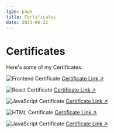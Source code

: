 ```yaml
---
type: page
title: Certificates
date: 2023-06-22
---
```


# Certificates

Here's some of my Certificates.


<Image
  src="/images/FS CH-13 Frontend Developer Certificate.png"
  alt="Frontend Certificate"
  width={1125}
  height={750}
  priority
  className="next-image"
/>
[Certificate Link ↗ ](https://c11n.clarusway.com/en/verify/10422899184002)


<Image
  src="/images/FS CH-13 React Certificate.png"
  alt="React Certificate"
  width={1125}
  height={750}
  priority
  className="next-image"
/>
[Certificate Link ↗ ](https://c11n.clarusway.com/en/verify/32901772840987)


<Image
  src="/images/FS CH-13 Javascript Certificate.png"
  alt="JavaScript Certificate"
  width={1125}
  height={750}
  priority
  className="next-image"
/>
[Certificate Link ↗ ](https://c11n.clarusway.com/en/verify/65820049631177)


<Image
  src="/images/FS CH-13 HTML-CSS Certificate.png"
  alt="HTML Certificate"
  width={1125}
  height={750}
  priority
  className="next-image"
/>
[Certificate Link ↗ ](https://c11n.clarusway.com/en/verify/00745751666172)


<Image
  src="/images/Linkedin JavaScript Certificate.png"
  alt="JavaScript Certificate"
  width={1125}
  height={750}
  priority
  className="next-image"
/>
[Certificate Link ↗ ](https://www.linkedin.com/learning/certificates/2a590ed52b9fd9a6bd674591a71e743f94ad0c8d25aa59a3cfa42dcfba0bedef)

